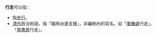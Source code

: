 '''行走'''可以指：
*指[[步行|步行]]。
*[[清朝|清代]]政治術語，指「臨時派遣支援」，非編制內的官名。如「[[軍機處|軍機處]]行走」、「[[南書房|南書房]]行走」。

{{disambig|Cat=二字中國相關消歧義}}